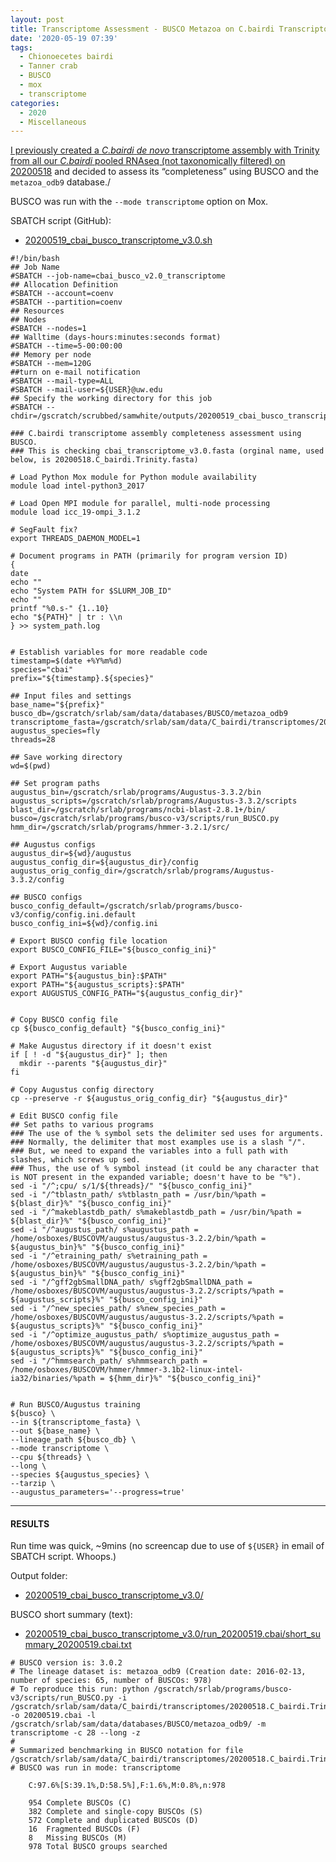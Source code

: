 ```yaml
---
layout: post
title: Transcriptome Assessment - BUSCO Metazoa on C.bairdi Transcriptome v3.0
date: '2020-05-19 07:39'
tags:
  - Chionoecetes bairdi
  - Tanner crab
  - BUSCO
  - mox
  - transcriptome
categories:
  - 2020
  - Miscellaneous
---
```

[I previously created a _C.bairdi_ _de novo_ transcriptome assembly with Trinity from all our _C.bairdi_ pooled RNAseq (not taxonomically filtered) on 20200518](https://robertslab.github.io/sams-notebook/posts/2020/2020-05-18-Transcriptome-Assembly---C.bairdi-All-Pooled-RNAseq-Data-Without-Taxonomic-Filters-with-Trinity-on-Mox/) and decided to assess its "completeness" using BUSCO and the `metazoa_odb9` database./

BUSCO was run with the `--mode transcriptome` option on Mox.

SBATCH script (GitHub):

- [20200519_cbai_busco_transcriptome_v3.0.sh](https://github.com/RobertsLab/sams-notebook/blob/master/sbatch_scripts/20200519_cbai_busco_transcriptome_v3.0.sh)

```shell
#!/bin/bash
## Job Name
#SBATCH --job-name=cbai_busco_v2.0_transcriptome
## Allocation Definition
#SBATCH --account=coenv
#SBATCH --partition=coenv
## Resources
## Nodes
#SBATCH --nodes=1
## Walltime (days-hours:minutes:seconds format)
#SBATCH --time=5-00:00:00
## Memory per node
#SBATCH --mem=120G
##turn on e-mail notification
#SBATCH --mail-type=ALL
#SBATCH --mail-user=${USER}@uw.edu
## Specify the working directory for this job
#SBATCH --chdir=/gscratch/scrubbed/samwhite/outputs/20200519_cbai_busco_transcriptome_v3.0

### C.bairdi transcriptome assembly completeness assessment using BUSCO.
### This is checking cbai_transcriptome_v3.0.fasta (orginal name, used below, is 20200518.C_bairdi.Trinity.fasta)

# Load Python Mox module for Python module availability
module load intel-python3_2017

# Load Open MPI module for parallel, multi-node processing
module load icc_19-ompi_3.1.2

# SegFault fix?
export THREADS_DAEMON_MODEL=1

# Document programs in PATH (primarily for program version ID)
{
date
echo ""
echo "System PATH for $SLURM_JOB_ID"
echo ""
printf "%0.s-" {1..10}
echo "${PATH}" | tr : \\n
} >> system_path.log


# Establish variables for more readable code
timestamp=$(date +%Y%m%d)
species="cbai"
prefix="${timestamp}.${species}"

## Input files and settings
base_name="${prefix}"
busco_db=/gscratch/srlab/sam/data/databases/BUSCO/metazoa_odb9
transcriptome_fasta=/gscratch/srlab/sam/data/C_bairdi/transcriptomes/20200518.C_bairdi.Trinity.fasta
augustus_species=fly
threads=28

## Save working directory
wd=$(pwd)

## Set program paths
augustus_bin=/gscratch/srlab/programs/Augustus-3.3.2/bin
augustus_scripts=/gscratch/srlab/programs/Augustus-3.3.2/scripts
blast_dir=/gscratch/srlab/programs/ncbi-blast-2.8.1+/bin/
busco=/gscratch/srlab/programs/busco-v3/scripts/run_BUSCO.py
hmm_dir=/gscratch/srlab/programs/hmmer-3.2.1/src/

## Augustus configs
augustus_dir=${wd}/augustus
augustus_config_dir=${augustus_dir}/config
augustus_orig_config_dir=/gscratch/srlab/programs/Augustus-3.3.2/config

## BUSCO configs
busco_config_default=/gscratch/srlab/programs/busco-v3/config/config.ini.default
busco_config_ini=${wd}/config.ini

# Export BUSCO config file location
export BUSCO_CONFIG_FILE="${busco_config_ini}"

# Export Augustus variable
export PATH="${augustus_bin}:$PATH"
export PATH="${augustus_scripts}:$PATH"
export AUGUSTUS_CONFIG_PATH="${augustus_config_dir}"


# Copy BUSCO config file
cp ${busco_config_default} "${busco_config_ini}"

# Make Augustus directory if it doesn't exist
if [ ! -d "${augustus_dir}" ]; then
  mkdir --parents "${augustus_dir}"
fi

# Copy Augustus config directory
cp --preserve -r ${augustus_orig_config_dir} "${augustus_dir}"

# Edit BUSCO config file
## Set paths to various programs
### The use of the % symbol sets the delimiter sed uses for arguments.
### Normally, the delimiter that most examples use is a slash "/".
### But, we need to expand the variables into a full path with slashes, which screws up sed.
### Thus, the use of % symbol instead (it could be any character that is NOT present in the expanded variable; doesn't have to be "%").
sed -i "/^;cpu/ s/1/${threads}/" "${busco_config_ini}"
sed -i "/^tblastn_path/ s%tblastn_path = /usr/bin/%path = ${blast_dir}%" "${busco_config_ini}"
sed -i "/^makeblastdb_path/ s%makeblastdb_path = /usr/bin/%path = ${blast_dir}%" "${busco_config_ini}"
sed -i "/^augustus_path/ s%augustus_path = /home/osboxes/BUSCOVM/augustus/augustus-3.2.2/bin/%path = ${augustus_bin}%" "${busco_config_ini}"
sed -i "/^etraining_path/ s%etraining_path = /home/osboxes/BUSCOVM/augustus/augustus-3.2.2/bin/%path = ${augustus_bin}%" "${busco_config_ini}"
sed -i "/^gff2gbSmallDNA_path/ s%gff2gbSmallDNA_path = /home/osboxes/BUSCOVM/augustus/augustus-3.2.2/scripts/%path = ${augustus_scripts}%" "${busco_config_ini}"
sed -i "/^new_species_path/ s%new_species_path = /home/osboxes/BUSCOVM/augustus/augustus-3.2.2/scripts/%path = ${augustus_scripts}%" "${busco_config_ini}"
sed -i "/^optimize_augustus_path/ s%optimize_augustus_path = /home/osboxes/BUSCOVM/augustus/augustus-3.2.2/scripts/%path = ${augustus_scripts}%" "${busco_config_ini}"
sed -i "/^hmmsearch_path/ s%hmmsearch_path = /home/osboxes/BUSCOVM/hmmer/hmmer-3.1b2-linux-intel-ia32/binaries/%path = ${hmm_dir}%" "${busco_config_ini}"


# Run BUSCO/Augustus training
${busco} \
--in ${transcriptome_fasta} \
--out ${base_name} \
--lineage_path ${busco_db} \
--mode transcriptome \
--cpu ${threads} \
--long \
--species ${augustus_species} \
--tarzip \
--augustus_parameters='--progress=true'
```

---

#### RESULTS

Run time was quick, ~9mins (no screencap due to use of `${USER}` in email of SBATCH script. Whoops.)

Output folder:

- [20200519_cbai_busco_transcriptome_v3.0/](https://gannet.fish.washington.edu/Atumefaciens/20200519_cbai_busco_transcriptome_v3.0/)


BUSCO short summary (text):

- [20200519_cbai_busco_transcriptome_v3.0/run_20200519.cbai/short_summary_20200519.cbai.txt](https://gannet.fish.washington.edu/Atumefaciens/20200519_cbai_busco_transcriptome_v3.0/run_20200519.cbai/short_summary_20200519.cbai.txt)

```
# BUSCO version is: 3.0.2
# The lineage dataset is: metazoa_odb9 (Creation date: 2016-02-13, number of species: 65, number of BUSCOs: 978)
# To reproduce this run: python /gscratch/srlab/programs/busco-v3/scripts/run_BUSCO.py -i /gscratch/srlab/sam/data/C_bairdi/transcriptomes/20200518.C_bairdi.Trinity.fasta -o 20200519.cbai -l /gscratch/srlab/sam/data/databases/BUSCO/metazoa_odb9/ -m transcriptome -c 28 --long -z
#
# Summarized benchmarking in BUSCO notation for file /gscratch/srlab/sam/data/C_bairdi/transcriptomes/20200518.C_bairdi.Trinity.fasta
# BUSCO was run in mode: transcriptome

	C:97.6%[S:39.1%,D:58.5%],F:1.6%,M:0.8%,n:978

	954	Complete BUSCOs (C)
	382	Complete and single-copy BUSCOs (S)
	572	Complete and duplicated BUSCOs (D)
	16	Fragmented BUSCOs (F)
	8	Missing BUSCOs (M)
	978	Total BUSCO groups searched
  ```
